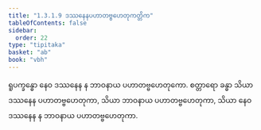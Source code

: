 ```yaml
---
title: "1.3.1.9 ဒဿနေနပဟာတဗ္ဗဟေတုကတ္တိက"
tableOfContents: false
sidebar:
  order: 22
type: "tipitaka"
basket: "ab"
book: "vbh"
---
```



<DynamicBreadcrumb />

<Paragraph number="508" book="vbh">
ရူပက္ခန္ဓော နေဝ ဒဿနေန န ဘာဝနာယ ပဟာတဗ္ဗဟေတုကော. စတ္တာရော ခန္ဓာ သိယာ ဒဿနေန ပဟာတဗ္ဗဟေတုကာ, သိယာ ဘာဝနာယ ပဟာတဗ္ဗဟေတုကာ, သိယာ နေဝ ဒဿနေန န ဘာဝနာယ ပဟာတဗ္ဗဟေတုကာ.
</Paragraph>